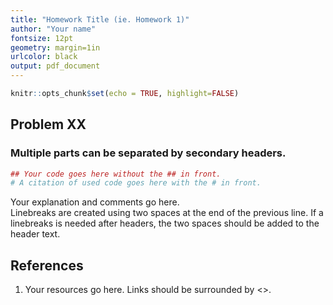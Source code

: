 ---
title: "Homework Title (ie. Homework 1)" 
author: "Your name"
fontsize: 12pt
geometry: margin=1in
urlcolor: black
output: pdf_document
---

```{r setup, include=FALSE}
knitr::opts_chunk$set(echo = TRUE, highlight=FALSE)
```

## Problem XX   
### Multiple parts can be separated by secondary headers.
```{r}
## Your code goes here without the ## in front.
# A citation of used code goes here with the # in front.
```
Your explanation and comments go here.  
Linebreaks are created using two spaces at the end of the previous line. If a linebreaks is needed after headers, the two spaces should be added to the header text.

## References
1. Your resources go here. Links should be surrounded by <>.

